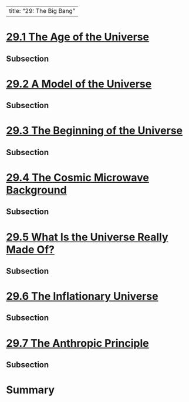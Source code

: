
---
title: "29: The Big Bang"
---


# [29.1 The Age of the Universe](https://openstax.org/books/astronomy-2e/pages/29-1-the-age-of-the-universe)

## Subsection 

# [29.2 A Model of the Universe](https://openstax.org/books/astronomy-2e/pages/29-2-a-model-of-the-universe)

## Subsection 

# [29.3 The Beginning of the Universe](https://openstax.org/books/astronomy-2e/pages/29-3-the-beginning-of-the-universe)

## Subsection 

# [29.4 The Cosmic Microwave Background](https://openstax.org/books/astronomy-2e/pages/29-4-the-cosmic-microwave-background)

## Subsection 

# [29.5 What Is the Universe Really Made Of?](https://openstax.org/books/astronomy-2e/pages/29-5-what-is-the-universe-really-made-of)

## Subsection 

# [29.6 The Inflationary Universe](https://openstax.org/books/astronomy-2e/pages/29-6-the-inflationary-universe)

## Subsection 

# [29.7 The Anthropic Principle](https://openstax.org/books/astronomy-2e/pages/29-7-the-anthropic-principle)

## Subsection 

# Summary

